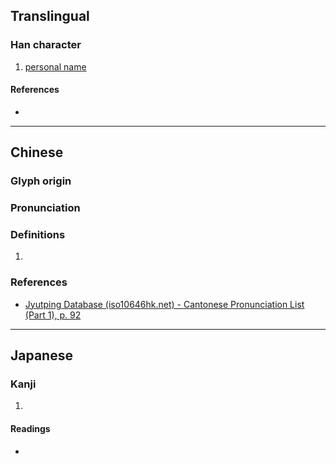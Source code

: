 {{character info}}
==Translingual==

===Han character===
{{Han char|rn=38|rad=女|as=05|sn=8|four=40414|canj=VYG|ids=⿰女主}}

# [[personal name]]

====References====
* {{Han ref|kx=0257.230|dkj=06133|dj=0522.190|hdz=21040.070|uh=59B5|ud=22965|bh=CC44|bd=52292}}

----

==Chinese==
{{zh-forms}}

===Glyph origin===
{{Han etym}}

===Pronunciation===
{{zh-pron
|m=tǒu
|c=tau2
|mc=y
|oc=y
|cat=
}}

===Definitions===
{{zh-hanzi}}

# {{rfdef|zh|sort=女05}}

===References===
* [http://www.iso10646hk.net/jp/document/download.jsp Jyutping Database (iso10646hk.net) - Cantonese Pronunciation List (Part 1), p. 92]

----

==Japanese==

===Kanji===
{{ja-kanji|grade=|rs=女05}}

# {{rfdef|ja|sort=女05}}

====Readings====
* {{ja-readings|on=[[とう]] (tō), [[つ]] (tsu)|kun=[[みめよいさま]] (mimeyoisama)}}
